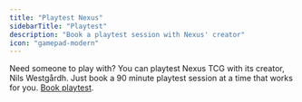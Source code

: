 ```yaml
---
title: "Playtest Nexus"
sidebarTitle: "Playtest"
description: "Book a playtest session with Nexus' creator"
icon: "gamepad-modern"
---
```


Need someone to play with?
You can playtest Nexus TCG with its creator, Nils Westgårdh.
Just book a 90 minute playtest session at a time that works for you.
[Book playtest](https://cal.com/nexus-tcg/playtest-90).
